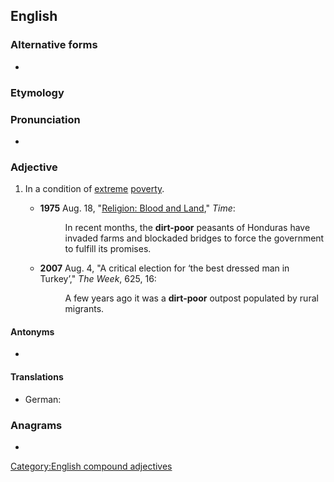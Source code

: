 {{also|dirt poor}}
==English==

===Alternative forms===
* {{l|en|dirt poor}}

===Etymology===
{{af|en|dirt|poor}}

===Pronunciation===
* {{audio|en|en-au-dirt-poor.ogg|Audio (AU)}}

===Adjective===
{{en-adj|head=[[dirt]]-[[poor]]|-}}

# {{lb|en|idiomatic}} In a condition of [[extreme]] [[poverty]].
#* '''1975''' Aug. 18, "[http://www.time.com/time/magazine/article/0,9171,917730,00.html Religion: Blood and Land]," ''Time'':
#*: In recent months, the '''dirt-poor''' peasants of Honduras have invaded farms and blockaded bridges to force the government to fulfill its promises.
#* '''2007''' Aug. 4, "A critical election for ‘the best dressed man in Turkey’," ''The Week'', 625, 16:
#*: A few years ago it was a '''dirt-poor''' outpost populated by rural migrants.

====Antonyms====
* {{l|en|filthy rich}}

====Translations====
{{trans-top|very poor}}
* German: {{t+|de|bettelarm}}
{{trans-mid}}
{{trans-bottom}}

===Anagrams===
* {{anagrams|en|a=diooprrt|proditor}}

[[Category:English compound adjectives]]